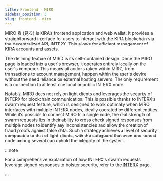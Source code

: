 ```yaml
---
title: Frontend - MIRO
sidebar_position: 3
slug: frontend---miro
---
```





MIRO 看 (見る) is KIRA’s frontend application and web wallet. It provides a straightforward interface for users to interact with the KIRA blockchain via the decentralized API, INTERX. This allows for efficient management of KIRA accounts and assets. 


The defining feature of MIRO is its self-contained design. Once the MIRO page is loaded into a user's browser, it operates entirely locally on the user's computer. This means all actions taken within MIRO, from transactions to account management, happen within the user's device without the need reliance on external hosting servers. The only requirement is a connection to at least one local or public INTERX node. 


Notably, MIRO does not rely on light clients and leverages the security of INTERX for blockchain communication. This is possible thanks to INTERX’s swarm request feature, which is designed to work optimally when MIRO interfaces with multiple INTERX nodes, ideally operated by different entities. While it's possible to connect MIRO to a single node, the real strength of swarm requests lies in their ability to cross check signed responses from multiple nodes to identify any inconsistencies and allow the creation of fraud proofs against false data. Such a strategy achieves a level of security comparable to that of light clients, with the safeguard that even one honest node among several can uphold the integrity of the system.


:::note

For a comprehensive explanation of how INTERX's swarm requests leverage signed responses to bolster security, refer to the [INTERX](/learn/what-is-kira/middleware---interx/overview) page.

:::



